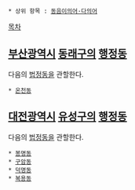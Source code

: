  * 상위 항목 : [[동음이의어·다의어]]

{{{+1 溫泉一洞 / Oncheon1-dong }}}

[[목차]]

== [[부산광역시]] [[동래구]]의 [[행정동]] ==
다음의 [[법정동]]을 관할한다.

 * [[온천동(부산)|온천동]]

== [[대전광역시]] [[유성구]]의 [[행정동]] ==
다음의 [[법정동]]을 관할한다.

 * [[봉명동(대전)|봉명동]]
 * [[구암동(대전)|구암동]]
 * [[덕명동]]
 * [[복용동]]
